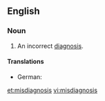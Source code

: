 ==English==
===Noun===
{{en-noun|misdiagnoses}}

#An incorrect [[diagnosis]].

====Translations====
{{trans-top|An incorrect diagnosis}}
* German: {{t+|de|Fehldiagnose|f}}
{{trans-mid}}
{{trans-bottom}}

[[et:misdiagnosis]]
[[vi:misdiagnosis]]